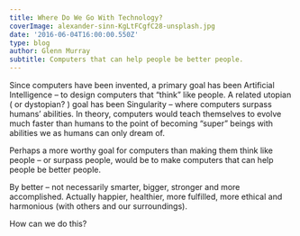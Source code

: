 ---
title: Where Do We Go With Technology?
coverImage: alexander-sinn-KgLtFCgfC28-unsplash.jpg
date: '2016-06-04T16:00:00.550Z'
type: blog
author: Glenn Murray
subtitle: Computers that can help people be better people.
---

Since computers have been invented, a primary goal has been Artificial Intelligence – to design computers that “think” like people. A related utopian ( or dystopian? ) goal has been Singularity – where computers surpass humans’ abilities. In theory, computers would teach themselves to evolve much faster than humans to the point of becoming “super” beings with abilities we as humans can only dream of.
 
Perhaps a more worthy goal for computers than making them think like people – or surpass people, would be to make computers that can help people be better people. 

By better – not necessarily smarter, bigger, stronger and more accomplished. Actually happier, healthier, more fulfilled, more ethical and harmonious (with others and our surroundings).

How can we do this?